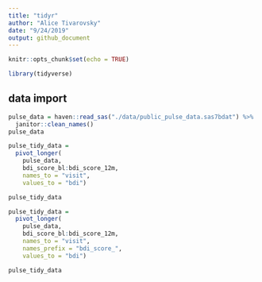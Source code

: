 ```yaml
---
title: "tidyr"
author: "Alice Tivarovsky"
date: "9/24/2019"
output: github_document
---
```


```r
knitr::opts_chunk$set(echo = TRUE)

library(tidyverse)
```


## data import

```r
pulse_data = haven::read_sas("./data/public_pulse_data.sas7bdat") %>%
  janitor::clean_names()
pulse_data
```
```r
pulse_tidy_data = 
  pivot_longer(
    pulse_data, 
    bdi_score_bl:bdi_score_12m,
    names_to = "visit", 
    values_to = "bdi")

pulse_tidy_data
```
```r
pulse_tidy_data = 
  pivot_longer(
    pulse_data, 
    bdi_score_bl:bdi_score_12m,
    names_to = "visit", 
    names_prefix = "bdi_score_",
    values_to = "bdi")

pulse_tidy_data
```
```r

```

